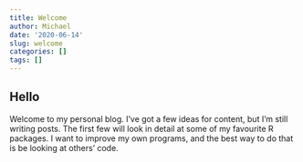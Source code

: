 ```yaml
---
title: Welcome
author: Michael
date: '2020-06-14'
slug: welcome
categories: []
tags: []
---
```


## Hello

Welcome to my personal blog.
I've got a few ideas for content, but I'm still writing posts.
The first few will look in detail at some of my favourite R packages.
I want to improve my own programs, and the best way to do that is be looking at others' code.